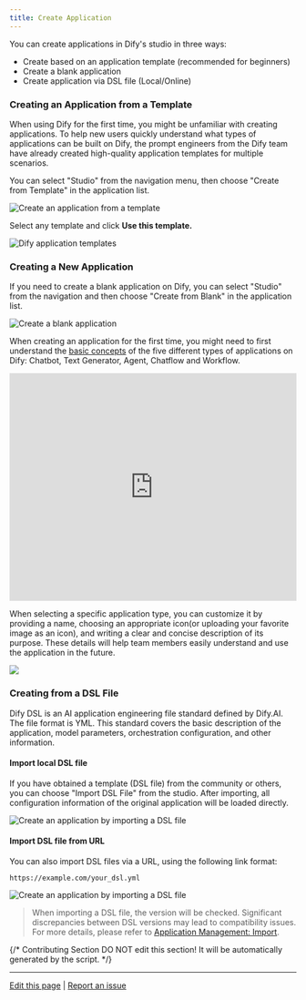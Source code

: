 ```yaml
---
title: Create Application
---
```


You can create applications in Dify's studio in three ways:

* Create based on an application template (recommended for beginners)
* Create a blank application
* Create application via DSL file (Local/Online)

### Creating an Application from a Template

When using Dify for the first time, you might be unfamiliar with creating applications. To help new users quickly understand what types of applications can be built on Dify, the prompt engineers from the Dify team have already created high-quality application templates for multiple scenarios.

You can select "Studio" from the navigation menu, then choose "Create from Template" in the application list.

![Create an application from a template](https://assets-docs.dify.ai/dify-enterprise-mintlify/en/guides/application-orchestrate/5a29c89223d559eb67801d57895628c1.png)

Select any template and click **Use this template.**

![Dify application templates](https://assets-docs.dify.ai/dify-enterprise-mintlify/en/guides/application-orchestrate/2668f878d105cf7a9f2cb29ee4e8eb9f.png)

### Creating a New Application

If you need to create a blank application on Dify, you can select "Studio" from the navigation and then choose "Create from Blank" in the application list.

![Create a blank application](https://assets-docs.dify.ai/dify-enterprise-mintlify/en/guides/application-orchestrate/f3fac01ad131b23ff8f45fa81a40d8a6.png)

When creating an application for the first time, you might need to first understand the [basic concepts](./#application_type) of the five different types of applications on Dify: Chatbot, Text Generator, Agent, Chatflow and Workflow.

<iframe
  src="https://www.motionshot.app/walkthrough/6773d589d27e58127b913946/embed?fullscreen=1&hideAsSteps=1&hideCopy=1&hideDownload=1&hideSteps=1"
  width="100%"
  height="400px"
  frameBorder="0"
></iframe>

When selecting a specific application type, you can customize it by providing a name, choosing an appropriate icon(or uploading your favorite image as an icon), and writing a clear and concise description of its purpose. These details will help team members easily understand and use the application in the future.

![](https://assets-docs.dify.ai/2024/12/8012e6ed06bfb10b239a4b999b1a0787.png)

### Creating from a DSL File

<Info>
Dify DSL is an AI application engineering file standard defined by Dify.AI. The file format is YML. This standard covers the basic description of the application, model parameters, orchestration configuration, and other information.
</Info>

#### Import local DSL file

If you have obtained a template (DSL file) from the community or others, you can choose "Import DSL File" from the studio. After importing, all configuration information of the original application will be loaded directly.

![Create an application by importing a DSL file](https://assets-docs.dify.ai/dify-enterprise-mintlify/en/guides/application-orchestrate/1cfbe4604896c25cbb6c71bf38f1c148.png)

#### Import DSL file from URL

You can also import DSL files via a URL, using the following link format:

```url
https://example.com/your_dsl.yml
```

![Create an application by importing a DSL file](https://assets-docs.dify.ai/dify-enterprise-mintlify/en/guides/application-orchestrate/557be7a176fba979b7f7327d6a0cf8e4.png)

> When importing a DSL file, the version will be checked. Significant discrepancies between DSL versions may lead to compatibility issues. For more details, please refer to [Application Management: Import](/en/guides/management/app-management#importing-application).

{/*
Contributing Section
DO NOT edit this section!
It will be automatically generated by the script.
*/}

---

[Edit this page](https://github.com/langgenius/dify-docs/edit/main/en/guides/application-orchestrate/creating-an-application.mdx) | [Report an issue](https://github.com/langgenius/dify-docs/issues/new?title=Documentation%20Issue%3A%20ing-an-applicat&body=%23%23%20Issue%20Description%0A%3C%21--%20Please%20briefly%20describe%20the%20issue%20you%20found%20--%3E%0A%0A%23%23%20Page%20Link%0Ahttps%3A%2F%2Fgithub.com%2Flanggenius%2Fdify-docs%2Fblob%2Fmain%2Fen/guides/application-orchestrate%2Fcreating-an-application.mdx%0A%0A%23%23%20Suggested%20Changes%0A%3C%21--%20If%20you%20have%20specific%20suggestions%20for%20changes%2C%20please%20describe%20them%20here%20--%3E%0A%0A%3C%21--%20Thank%20you%20for%20helping%20improve%20our%20documentation%21%20--%3E)

